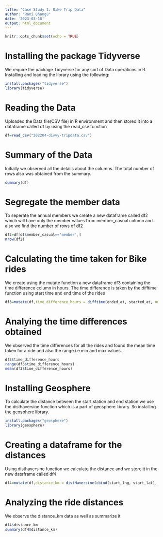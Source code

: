 ```yaml
---
title: "Case Study 1: Bike Trip Data"
author: "Rani Bhangu"
date: '2023-03-18'
output: html_document
---
```


```r
knitr::opts_chunk$set(echo = TRUE)
```

# Installing the package Tidyverse
We require the package Tidyverse for any sort of Data operations in R. Installing and loading the library using the following:

```r
install.packages("tidyverse")
library(tidyverse)
```

# Reading the Data
Uploaded the Data file(CSV file) in R environment and then stored it into a dataframe called df by using the read_csv function

```r
df=read_csv("202204-divvy-tripdata.csv")
```

# Summary of the Data
Initially we observed all the details about the columns. The total number of rows also was obtained from the summary.

```r
summary(df)
```

# Segregate the member data
To seperate the annual members we create a new dataframe called df2 which will have only the member values from member_casual column and also we find the number of rows of df2

```r
df2=df[df$member_casual=='member',]
nrow(df2)
```

# Calculating the time taken for Bike rides
We create using the mutate function a new dataframe df3 containing the time difference column in hours. The time difference is taken by the difftime function using start time and end time of the rides

```r
df3=mutate(df,time_difference_hours = difftime(ended_at, started_at, units = "hours"))
```

# Analying the time differences obtained
We observed the time differences for all the rides and found the mean time taken for a ride and also the range i.e min and max values.

```r
df3$time_difference_hours
range(df3$time_difference_hours)
mean(df3$time_difference_hours)
```

# Installing Geosphere
To calculate the distance between the start station and end station we use the disthaversine function which is a part of geosphere library. So installing the geosphere library.

```r
install.packages("geosphere")
library(geosphere)
```

# Creating a dataframe for the distances
Using disthaversine function we calculate the distance and we store it in the new dataframe called df4

```r
df4=mutate(df,distance_km = distHaversine(cbind(start_lng, start_lat), cbind(end_lng, end_lat))*0.001)
```

# Analyzing the ride distances
We observe the distance_km data as well as summarize it

```r
df4$distance_km
summary(df4$distance_km)
```


